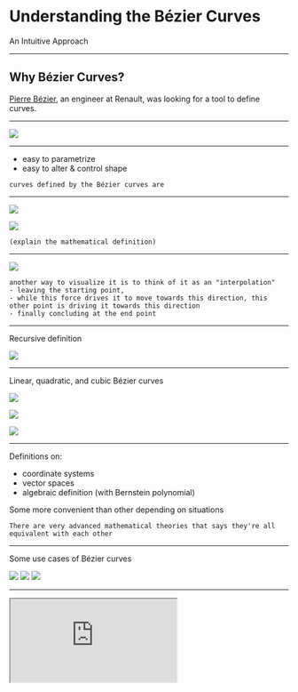 
# Understanding the Bézier Curves

An Intuitive Approach

---

## Why Bézier Curves?

[Pierre Bézier](https://en.wikipedia.org/wiki/Pierre_B%C3%A9zier), an engineer at Renault, was looking for a tool to define curves.

---

![](https://upload.wikimedia.org/wikipedia/commons/a/a1/Renault_R8_Gordini_Lahti.JPG)

---

- easy to parametrize
- easy to alter & control shape

```notes
curves defined by the Bézier curves are
```

---


![](./assets/geometric-definition.png)

![](./assets/quadratic-equations.png)

```notes
(explain the mathematical definition)
```

---

![](https://upload.wikimedia.org/wikipedia/commons/3/3d/B%C3%A9zier_2_big.gif)

```notes
another way to visualize it is to think of it as an "interpolation"
- leaving the starting point,
- while this force drives it to move towards this direction, this other point is driving it towards this direction
- finally concluding at the end point
```

---

Recursive definition

![](./assets/cubic-definition.png)

---

Linear, quadratic, and cubic Bézier curves

![](https://upload.wikimedia.org/wikipedia/commons/0/00/B%C3%A9zier_1_big.gif)

![](https://upload.wikimedia.org/wikipedia/commons/3/3d/B%C3%A9zier_2_big.gif)

![](https://upload.wikimedia.org/wikipedia/commons/d/db/B%C3%A9zier_3_big.gif)

---

Definitions on:

- coordinate systems
- vector spaces
- algebraic definition (with Bernstein polynomial)

Some more convenient than other depending on situations

```notes
There are very advanced mathematical theories that says they're all equivalent with each other
```

---

Some use cases of Bézier curves

![](https://javascript.info/article/bezier-curve/bezier-car.png) ![](https://javascript.info/article/bezier-curve/bezier-letter.png) ![](https://javascript.info/article/bezier-curve/bezier-vase.png)

---

<iframe
  src="http://cubic-bezier.com"
  style={{ width: "100vw", height: "100vh" }}
/>

---

## Creating Animations that Look "Real"

```notes
Understanding the Bézier curves better halps you create more real-looking animations with CSS.
```

## References

- [Bézier Curves from JavaScript.info](https://javascript.info/bezier-curve)
